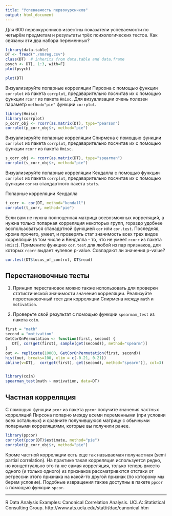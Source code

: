 ```yaml
---
title: "Успеваемость первокурсников"
output: html_document
---
```


Для 600 первокурсников известны показатели успеваемости по четырём предметам и результаты трёх психологических тестов. Как связаны эти два набора переменных?

```r
library(data.table)
DT <- fread("./mmreg.csv")
class(DT)  # inherits from data.table and data.frame
psych <- DT[, 1:3, with=F]
plot(psych)
```


```r
plot(DT)
```



Визуализируйте попарные корреляции Пирсона с помощью функции `corrplot` из пакета `corrplot`, предаварительно посчитав их с помощью функции `rcorr` из пакета `Hmisc`. Для визуализации очень полезен параметр `method="pie"` функции `corrplot`. 
```r
library(Hmisc)
library(corrplot) 
p_corr_obj <- rcorr(as.matrix(DT), type="pearson")
corrplot(p_corr_obj$r, method="pie")
```


Визуализируйте попарные корреляции Спирмена с помощью функции `corrplot` из пакета `corrplot`, предаварительно посчитав их с помощью функции `rcorr` из пакета `Hmisc`. 
```r
s_corr_obj <- rcorr(as.matrix(DT), type="spearman")
corrplot(s_corr_obj$r, method="pie")
```


Визуализируйте попарные корреляции Кендалла с помощью функции `corrplot` из пакета `corrplot`, предаварительно посчитав их с помощью функции `cor` из стандартного пакета `stats`. 

Попарные корреляции Кендалла 
```r
t_corr <- cor(DT, method="kendall")
corrplot(t_corr, method="pie")
```


Если вам не нужна полноценная матрица всевозможных корреляций, а нужна только попарная корреляция некоторых групп, гораздо удобнее воспользоваться станадртной функцией `cor` или `cor.test`. Последняя, кроме прочего,  умеет, и проверять стат значимость всех трех видов корреляций (в том числе и  Кендалла - то, что не умеет `rcorr` из пакета `Hmisc`). Примените функцию `cor.test` для любой из пар признаков, для которых `rcorr` выдает нулевое p-value. Совпадают ли значения p-value? 

```r
cor.test(DT$locus_of_control, DT$read)
```



## Перестановочные тесты 

1. Принцип перестановок можно также использовать для проверки статистической значимости значения корреляции. Реализуйте перестановочный тест для корреляции Спирмена между `math` и `motivation`.  

2. Проверьте свой результат с помощью функции `spearmam_test` из пакета `coin`. 

```r
first = "math"
second = "motivation"
GetCorOnPermutation <- function(first, second) {
   DT[, cor(get(first), sample(get(second)), method="spearm")]
}
out <- replicate(10000, GetCorOnPermutation(first, second))
hist(out, breaks=100, xlim = c(-0.21, 0.21))
abline(v=DT[,  cor(get(first), get(second), method="spearm")], col=3)


library(coin)
spearman_test(math ~ motivation, data=DT)
```



## Частная корреляция

С помощью функции `pcor`  из пакета `ppcor`  получите значения частных корреляций Пирсона попарно между всеми переменными (при условии всех остальных) и сравните получившуюся матрицу с обычными попарными корреляциями, которые вы получили ранее.  
```r
library(ppcor)
corrplot(pcor(DT)$estimate, method="pie")
corrplot(p_corr_obj$r, method="pie")
```

Кроме частной корреляции есть еще так называемая получастная (semi partial correlation).
На практике такая корреляция используется редко, но концептуально это та же самая корреляция, только теперь вместо одного  (и только одного) из признаков рассматривются отстаки от регрессии этого признака на какой-то другой признак (по которому мы берем условие). Подобные извращения также доступны в пакете `ppcor` с помощью функции `spcor`. 






******************
R Data Analysis Examples: Canonical Correlation Analysis. UCLA: Statistical Consulting Group. 
http://www.ats.ucla.edu/stat/r/dae/canonical.htm
